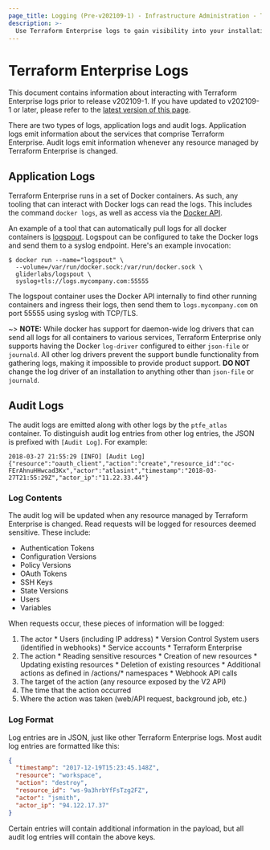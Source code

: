 ```yaml
---
page_title: Logging (Pre-v202109-1) - Infrastructure Administration - Terraform Enterprise
description: >-
  Use Terraform Enterprise logs to gain visibility into your installation. Learn how to access and read application and audit logs.
---
```


# Terraform Enterprise Logs

This document contains information about interacting with Terraform Enterprise logs prior to release v202109-1. If you have updated to v202109-1 or later, please refer to the [latest version of this page](/terraform/enterprise/admin/infrastructure/logging).

There are two types of logs, application logs and audit logs. Application logs emit information about the services that comprise Terraform Enterprise. Audit logs emit information whenever any resource managed by Terraform Enterprise is changed.

## Application Logs

Terraform Enterprise runs in a set of Docker containers. As such, any tooling that can interact with Docker logs can read the logs. This includes the command `docker logs`, as well as access via the [Docker API](https://docs.docker.com/engine/api/v1.36/#operation/ContainerLogs).

An example of a tool that can automatically pull logs for all docker containers is [logspout](https://github.com/gliderlabs/logspout).
Logspout can be configured to take the Docker logs and send them to a syslog endpoint. Here's an example invocation:

```shell
$ docker run --name="logspout" \
  --volume=/var/run/docker.sock:/var/run/docker.sock \
  gliderlabs/logspout \
  syslog+tls://logs.mycompany.com:55555
```

The logspout container uses the Docker API internally to find other running containers and ingress their logs, then send them to `logs.mycompany.com` on port 55555 using syslog with TCP/TLS.

~> **NOTE:** While docker has support for daemon-wide log drivers that can send all logs for all containers to various services,
Terraform Enterprise only supports having the Docker `log-driver` configured to either `json-file` or `journald`.
All other log drivers prevent the support bundle functionality from gathering logs, making it
impossible to provide product support. **DO NOT** change the log driver of an installation to anything other than `json-file` or `journald`.

## Audit Logs

The audit logs are emitted along with other logs by the `ptfe_atlas` container. To distinguish audit log entries from other log entries, the JSON is prefixed with `[Audit Log]`. For example:

```
2018-03-27 21:55:29 [INFO] [Audit Log] {"resource":"oauth_client","action":"create","resource_id":"oc-FErAhnuHHwcad3Kx","actor":"atlasint","timestamp":"2018-03-27T21:55:29Z","actor_ip":"11.22.33.44"}
```

### Log Contents

The audit log will be updated when any resource managed by Terraform Enterprise is changed. Read requests will be logged for resources deemed sensitive. These include:

- Authentication Tokens
- Configuration Versions
- Policy Versions
- OAuth Tokens
- SSH Keys
- State Versions
- Users
- Variables

When requests occur, these pieces of information will be logged:

1. The actor
   \* Users (including IP address)
   \* Version Control System users (identified in webhooks)
   \* Service accounts
   \* Terraform Enterprise
1. The action
   \* Reading sensitive resources
   \* Creation of new resources
   \* Updating existing resources
   \* Deletion of existing resources
   \* Additional actions as defined in /actions/\* namespaces
   \* Webhook API calls
1. The target of the action (any resource exposed by the V2 API)
1. The time that the action occurred
1. Where the action was taken (web/API request, background job, etc.)

### Log Format

Log entries are in JSON, just like other Terraform Enterprise logs. Most audit log entries are formatted like this:

```json
{
  "timestamp": "2017-12-19T15:23:45.148Z",
  "resource": "workspace",
  "action": "destroy",
  "resource_id": "ws-9a3hrbYfFsTzg2FZ",
  "actor": "jsmith",
  "actor_ip": "94.122.17.37"
}
```

Certain entries will contain additional information in the payload, but all audit log entries will contain the above keys.
